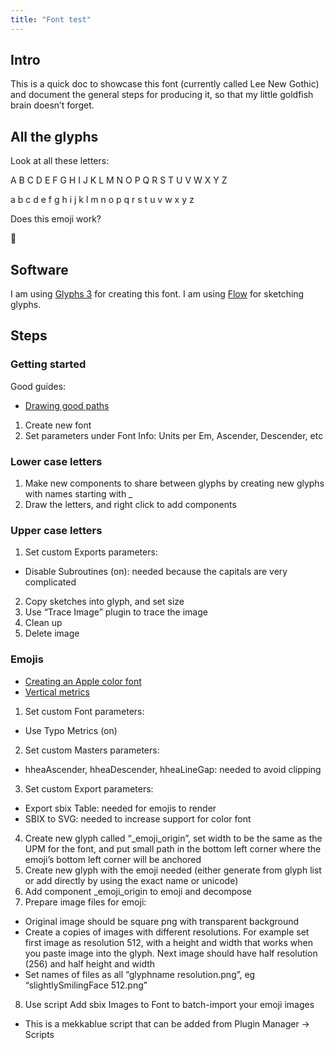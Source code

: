 ```yaml
---
title: "Font test"
---
```


## Intro

This is a quick doc to showcase this font (currently called Lee New Gothic) and document the general steps for producing it, so that my little goldfish brain doesn't forget.

## All the glyphs

Look at all these letters:

A B C D E F G H I J K L M N O P Q R S T U V W X Y Z

a b c d e f g h i j k l m n o p q r s t u v w x y z

Does this emoji work? 

🙂


## Software

I am using [Glyphs 3](https://glyphsapp.com) for creating this font. I am using [Flow](https://moleskinestudio.com/support/flow/introduction/flow-overview/) for sketching glyphs.


## Steps

### Getting started

Good guides: 

- [Drawing good paths](https://glyphsapp.com/learn/drawing-good-paths)


1. Create new font
1. Set parameters under Font Info: Units per Em, Ascender, Descender, etc


### Lower case letters


1. Make new components to share between glyphs by creating new glyphs with names starting with _
1. Draw the letters, and right click to add components


### Upper case letters

1. Set custom Exports parameters: 
- Disable Subroutines (on): needed because the capitals are very complicated
2. Copy sketches into glyph, and set size 
3. Use "Trace Image" plugin to trace the image
4. Clean up
5. Delete image

### Emojis

- [Creating an Apple color font](https://glyphsapp.com/learn/creating-an-apple-color-font)
- [Vertical metrics](https://glyphsapp.com/learn/vertical-metrics)

1. Set custom Font parameters: 
- Use Typo Metrics (on)
2. Set custom Masters parameters:
- hheaAscender, hheaDescender, hheaLineGap: needed to avoid clipping
3. Set custom Export parameters:
- Export sbix Table: needed for emojis to render
- SBIX to SVG: needed to increase support for color font
4. Create new glyph called "_emoji_origin", set width to be the same as the UPM for the font, and put small path in the bottom left corner where the emoji's bottom left corner will be anchored
5. Create new glyph with the emoji needed (either generate from glyph list or add directly by using the exact name or unicode)
6. Add component _emoji_origin to emoji and decompose
7. Prepare image files for emoji:
- Original image should be square png with transparent background
- Create a copies of images with different resolutions. For example set first image as resolution 512, with a height and width that works when you paste image into the glyph. Next image should have half resolution (256) and half height and width
- Set names of files as all "glyphname resolution.png", eg "slightlySmilingFace 512.png"
8. Use script Add sbix Images to Font to batch-import your emoji images
- This is a mekkablue script that can be added from Plugin Manager -> Scripts













